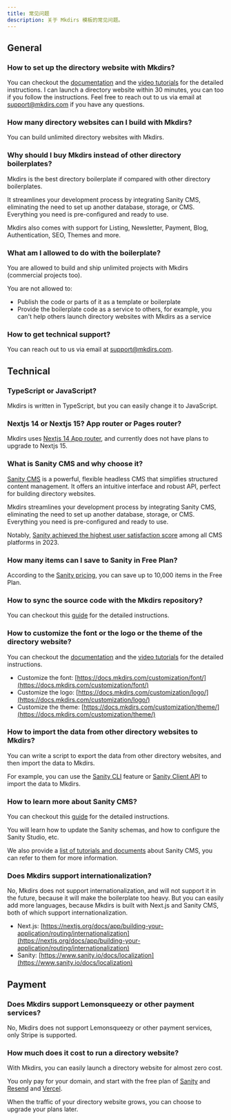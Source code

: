 ```yaml
---
title: 常见问题
description: 关于 Mkdirs 模板的常见问题。
---
```



## General

### How to set up the directory website with Mkdirs?

You can checkout the [documentation](https://docs.mkdirs.com) and the [video tutorials](https://youtube.com/@MkdirsHQ) for the detailed instructions.
I can launch a directory website within 30 minutes, you can too if you follow the instructions.
Feel free to reach out to us via email at [support@mkdirs.com](mailto:support@mkdirs.com) if you have any questions.

### How many directory websites can I build with Mkdirs?

You can build unlimited directory websites with Mkdirs.

### Why should I buy Mkdirs instead of other directory boilerplates?

Mkdirs is the best directory boilerplate if compared with other directory boilerplates.

It streamlines your development process by integrating Sanity CMS, eliminating the need to set up another database, storage, or CMS. Everything you need is pre-configured and ready to use.

Mkdirs also comes with support for Listing, Newsletter, Payment, Blog, Authentication, SEO, Themes and more.

### What am I allowed to do with the boilerplate?

You are allowed to build and ship unlimited projects with Mkdirs (commercial projects too).

You are not allowed to:
- Publish the code or parts of it as a template or boilerplate
- Provide the boilerplate code as a service to others, for example, you can't help others launch directory websites with Mkdirs as a service

### How to get technical support?

You can reach out to us via email at [support@mkdirs.com](mailto:support@mkdirs.com).

## Technical

### TypeScript or JavaScript?

Mkdirs is written in TypeScript, but you can easily change it to JavaScript.

### Nextjs 14 or Nextjs 15? App router or Pages router?

Mkdirs uses [Nextjs 14 App router](https://nextjs.org/docs/14/getting-started), and currently does not have plans to upgrade to Nextjs 15.

### What is Sanity CMS and why choose it?

[Sanity CMS](https://www.sanity.io/) is a powerful, flexible headless CMS that simplifies structured content management. It offers an intuitive interface and robust API, perfect for building directory websites.

Mkdirs streamlines your development process by integrating Sanity CMS, eliminating the need to set up another database, storage, or CMS. Everything you need is pre-configured and ready to use.

Notably, [Sanity achieved the highest user satisfaction score](https://www.netlify.com/blog/unveiling-the-state-of-web-development-and-predictions-for-2024-and-beyond/) among all CMS platforms in 2023.

### How many items can I save to Sanity in Free Plan?

According to the [Sanity pricing](https://www.sanity.io/pricing), you can save up to 10,000 items in the Free Plan.

### How to sync the source code with the Mkdirs repository?

You can checkout this [guide](https://docs.mkdirs.com/guide/develop/#how-to-sync-the-code) for the detailed instructions.

### How to customize the font or the logo or the theme of the directory website?

You can checkout the [documentation](https://docs.mkdirs.com) and the [video tutorials](https://youtube.com/@MkdirsHQ) for the detailed instructions.

- Customize the font: [https://docs.mkdirs.com/customization/font/](https://docs.mkdirs.com/customization/font/)
- Customize the logo: [https://docs.mkdirs.com/customization/logo/](https://docs.mkdirs.com/customization/logo/)
- Customize the theme: [https://docs.mkdirs.com/customization/theme/](https://docs.mkdirs.com/customization/theme/)

### How to import the data from other directory websites to Mkdirs?

You can write a script to export the data from other directory websites, and then import the data to Mkdirs.

For example, you can use the [Sanity CLI](https://www.sanity.io/docs/cli-reference) feature or [Sanity Client API](https://www.sanity.io/docs/js-client) to import the data to Mkdirs.

### How to learn more about Sanity CMS?

You can checkout this [guide](https://docs.mkdirs.com/guide/sanity/) for the detailed instructions.

You will learn how to update the Sanity schemas, and how to configure the Sanity Studio, etc.

We also provide a [list of tutorials and documents](https://docs.mkdirs.com/guide/sanity/#further-reading) about Sanity CMS, you can refer to them for more information.

### Does Mkdirs support internationalization?

No, Mkdirs does not support internationalization, and will not support it in the future, because it will make the boilerplate too heavy. But you can easily add more languages, because Mkdirs is built with Next.js and Sanity CMS, both of which support internationalization.

- Next.js: [https://nextjs.org/docs/app/building-your-application/routing/internationalization](https://nextjs.org/docs/app/building-your-application/routing/internationalization)
- Sanity: [https://www.sanity.io/docs/localization](https://www.sanity.io/docs/localization)

## Payment

### Does Mkdirs support Lemonsqueezy or other payment services?

No, Mkdirs does not support Lemonsqueezy or other payment services, only Stripe is supported.

### How much does it cost to run a directory website?

With Mkdirs, you can easily launch a directory website for almost zero cost.

You only pay for your domain, and start with the free plan of [Sanity](https://www.sanity.io/pricing) and [Resend](https://resend.com/pricing) and [Vercel](https://vercel.com/pricing).

When the traffic of your directory website grows, you can choose to upgrade your plans later.
